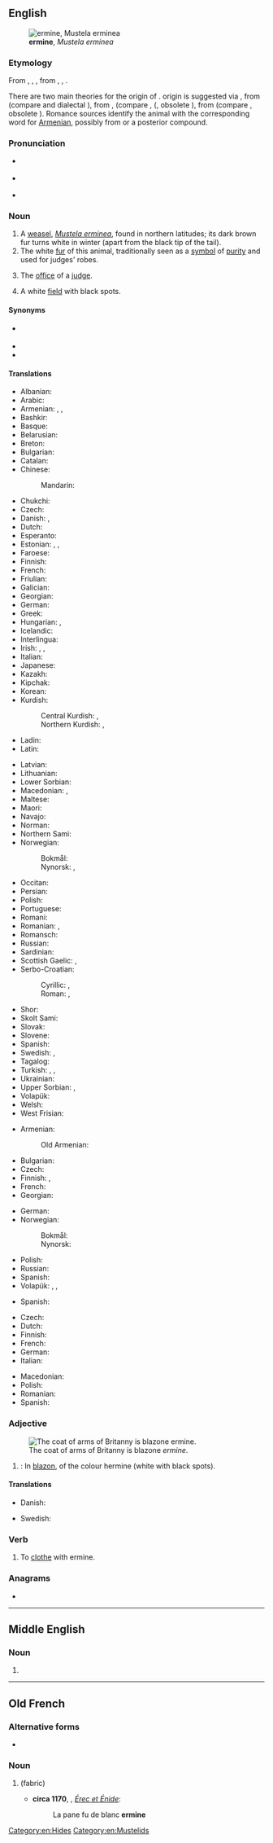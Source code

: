 ==English==
[[File:Veasel.jpg|thumb|right|'''ermine''', ''Mustela erminea'']]

===Etymology===
From {{inh|en|enm|ermine}}, {{m|enm|ermin}}, {{m|enm|ermyn}}, from {{der|en|fro|ermin}}, {{m|fro|ermine}}, {{m|fro|hermine}}.

There are two main theories for the origin of {{cog|fro|ermine}}. {{der|en|gem}} origin is suggested via {{cog|odt|*harmino|t=stoat skin}}, from {{m|odt|*harmo|t=stoat, weasel}} (compare {{cog|nl|hermelijn}} and dialectal {{m|nl|herm}}), from {{der|en|gem-pro|*harmǭ}}, {{m|gem-pro|*harmô}} (compare {{cog|ang|hearma}}, {{cog|goh|harmo}} ({{m|goh|harmin|pos=a}}, obsolete {{cog|de|Harm}}), from {{der|en|ine-pro|*ḱormō}} (compare {{cog|rm|carmun}}, obsolete {{cog|lt|šarmuõ}}). Romance sources identify the animal with the corresponding word for [[Armenian]], possibly from {{der|en|ML.|[[mūs]] [[Armenius]]|t=Armenian mouse}} or a posterior compound.

===Pronunciation===
* {{a|RP}} {{IPA|en|/ˈɜːmɪn/}}
* {{a|GA}} {{IPA|en|/ˈɝmɪn/}}
* {{rhymes|en|ɜː(ɹ)mɪn}}

===Noun===
{{wikipedia}}
{{en-noun|~|s|ermine}}

# A [[weasel]], ''[[Mustela erminea]]'', found in northern latitudes; its dark brown fur turns white in winter (apart from the black tip of the tail).
# The white [[fur]] of this animal, traditionally seen as a [[symbol]] of [[purity]] and used for judges' robes.
# {{lb|en|by extension|figuratively}} The [[office]] of a [[judge]].
# {{lb|en|tincture}} A white [[field]] with black spots.

====Synonyms====
* {{l|en|stoat}} {{qualifier|British}}
* {{l|en|short-tailed weasel}}
* {{l|en|wild otter}}

====Translations====
{{trans-top|''Mustela erminea''}}
* Albanian: {{t|sq|ermelina|?}}
* Arabic: {{t|ar|قَاقِم|m}}
* Armenian: {{t+|hy|կնգում}}, {{t|hy|սպիտակ աքիս}}, {{t+|hy|ախազ}}
* Bashkir: {{t|ba|аҫ}}
* Basque: {{t|eu|erbinude zuri}}
* Belarusian: {{t|be|гарнаста́й|m}}
* Breton: {{t+|br|erminig|m}}
* Bulgarian: {{t|bg|хермелин|m}}
* Catalan: {{t+|ca|ermini|m}}
* Chinese:
*: Mandarin: {{t+|cmn|白鼬|tr=báiyòu}}
* Chukchi: {{t|ckt|эмчьачокаԓгын|tr=ėmčʹačokaḷgyn}}
* Czech: {{t|cs|hranostaj|m}}
* Danish: {{t+|da|hermelin|c}}, {{t+|da|lækat|c}}
* Dutch: {{t+|nl|hermelijn|m}}
* Esperanto: {{t|eo|ermeno}}
* Estonian: {{t|et|kärp}}, {{t|et|lahits}}, {{t|et|hermeliin}}
* Faroese: {{t|fo|roysikøttur|m}}
* Finnish: {{t+|fi|kärppä}}
* French: {{t+|fr|hermine|f}}
* Friulian: {{t|fur|armelin}}
* Galician: {{t|gl|armiño|m}}
* Georgian: {{t|ka|ყარყუმი}}
* German: {{t+|de|Hermelin|n}}
* Greek: {{t+|el|ερμίνα|f}}
* Hungarian: {{t+|hu|hermelin}}, {{t|hu|hölgymenyét}}
* Icelandic: {{t+|is|hreysiköttur|m}}
* Interlingua: {{t|ia|armenio}}
* Irish: {{t|ga|easóg|f}}, {{t|ga|cailín bán|m}}, {{t|ga|bláthnaid|f}} {{qualifier|female}}
* Italian: {{t+|it|ermellino|m}}
* Japanese: {{t+|ja|おこじょ|tr=okojo}}
* Kazakh: {{t|kk|ақкіс}}
* Kipchak: {{t|qwm|ախ աս}}
* Korean: {{t|ko|북방족제비}}
* Kurdish:
*: Central Kurdish: {{t|ckb|قاقِم}}, {{t|ckb|قاقوم}}
*: Northern Kurdish: {{t|kmr|fisos}}, {{t|kmr|ququme}}
* Ladin: {{t|lld|armelin|?}}
* Latin: {{t|la|Mustela erminea|f}}
{{trans-mid}}
* Latvian: {{t|lv|sermulis|m}}
* Lithuanian: {{t|lt|šermuonėlis|?}}
* Lower Sorbian: {{t|dsb|hermelin|?}}
* Macedonian: {{t|mk|хермели́н|m}}, {{t|mk|ермели́н|m}}
* Maltese: {{t|mt|ermellin|?}}
* Maori: {{t|mi|toriura}}
* Navajo: {{t|nv|dlǫ́ʼiiłgaii}}
* Norman: {{t|nrf|b'lette|f}} {{qualifier|Jersey}}
* Northern Sami: {{t|se|buoidda}}
* Norwegian:
*: Bokmål: {{t+|nb|røyskatt|m}}
*: Nynorsk: {{t|nn|røyskatt|m}}, {{t|nn|røysekatt|m}}
* Occitan: {{t+|oc|ermina|f}}
* Persian: {{t+|fa|قاقم|tr=qâqom}}
* Polish: {{t+|pl|gronostaj|m}}
* Portuguese: {{t+|pt|arminho|m}}
* Romani: {{t|rom|ermina|f}}
* Romanian: {{t+|ro|hermelină|f}}, {{t+|ro|hermină|f}}
* Romansch: {{t|rm|ermelin|?}}
* Russian: {{t+|ru|горноста́й|m}}
* Sardinian: {{t|sc|ermellinu|?}}
* Scottish Gaelic: {{t|gd|neas|f}}, {{t|gd|neas mhòr|f}}
* Serbo-Croatian:
*: Cyrillic: {{t|sh|хермѐлӣн|m}}, {{t|sh|зѐрда̄в|m}}
*: Roman: {{t+|sh|hermèlīn|m}}, {{t+|sh|zèrdāv|m}}
* Shor: {{t|cjs|ас|tr=as}}
* Skolt Sami: {{t|sms|puõiddi}}
* Slovak: {{t+|sk|hranostaj|m}}
* Slovene: {{t+|sl|hermelin|m}}
* Spanish: {{t+|es|armiño|m}}
* Swedish: {{t+|sv|hermelin|c}}, {{t+|sv|lekatt|c}}
* Tagalog: {{t|tl|arminyo}}
* Turkish: {{t+|tr|as}}, {{t+|tr|kakım}}, {{t+|tr|ermin}}
* Ukrainian: {{t+|uk|горноста́й|m}}
* Upper Sorbian: {{t|hsb|hermelin}}, {{t|hsb|hronostaj}}
* Volapük: {{t+|vo|härmin}}
* Welsh: {{t|cy|carlwm|m}}
* West Frisian: {{t|fy|harmeling}}
{{trans-bottom}}

{{trans-top|the white fur of this animal}}
* Armenian: {{t+|hy|ախազ}}
*: Old Armenian: {{t|xcl|կնգմենի}}
* Bulgarian: {{t|bg|хермелин|m}}
* Czech: {{t|cs|hranostaj|m}}
* Finnish: {{t|fi|kärpännahka}}, {{t|fi|hermeliini}}
* French: {{t+|fr|hermine|f}}
* Georgian: {{t|ka|ყარყუმი}}
{{trans-mid}}
* German: {{t+|de|Hermelin|m}}
* Norwegian:
*: Bokmål: {{t|nb|hermelin|m}}
*: Nynorsk: {{t|nn|hermelin|m}}
* Polish: {{t|pl|gronostaje|m-p}}
* Russian: {{t+|ru|горноста́й|m}}
* Spanish: {{t+|es|armiño|m}}
* Volapük: {{qualifier|untanned}} {{t|vo|härminaskin}}, {{t|vo|härminapläd}}, {{t|vo|visafot}}
{{trans-bottom}}

{{trans-top|a symbol of purity}}
* Spanish: {{t+|es|armiño|m}}
{{trans-mid}}
{{trans-bottom}}

{{trans-top|the office of a judge}}
{{trans-mid}}
{{trans-bottom}}

{{trans-top|(heraldry) a white field with black spots}}
* Czech: {{t|cs|hermelín|m}}
* Dutch: {{t+|nl|hermelijn|m}}
* Finnish: {{t|fi|kärpännahka}}
* French: {{t+|fr|hermine|f}}
* German: {{t+|de|Hermelin|n}}
* Italian: {{t+|it|armellino|m}}
{{trans-mid}}
* Macedonian: {{t|mk|хермели́н|m}}
* Polish: {{t+|pl|gronostaj|m}}
* Romanian: {{t+|ro|herminat|m|n}}
* Spanish: {{t+|es|armiño|m}}
{{trans-bottom}}

===Adjective===
{{en-adj|-}}
[[File:Armoiries Bretagne - Arms of Brittany.svg|thumb|The coat of arms of Britanny is blazone ''ermine''.]]

# {{lb|en|tincture}}: In [[blazon]], of the colour hermine (white with black spots).

====Translations====
{{trans-top|of white colour with black spots on a coat of arms}}
* Danish: {{t+|da|hermelin}}
{{trans-mid}}
* Swedish: {{t+|sv|hermelin}}
{{trans-bottom}}

===Verb===
{{en-verb}}

# To [[clothe]] with ermine.

===Anagrams===
* {{anagrams|en|a=eeimnr|ReMine|Remine|emerin|enmire|remine}}

[[Category:en:Hides]]
[[Category:en:Mustelids]]

----

==Middle English==

===Noun===
{{head|enm|noun}}

# {{alt form|enm|ermyn}}

----

==Old French==

===Alternative forms===
* {{alter|fro|ermin}}

===Noun===
{{fro-noun|f}}

# {{l|en|ermine}} (fabric)
#* '''circa 1170''', {{w|Chrétien de Troyes}}, ''[[s:fr:Érec et Énide|Érec et Énide]]'':
#*: La pane fu de blanc '''ermine'''